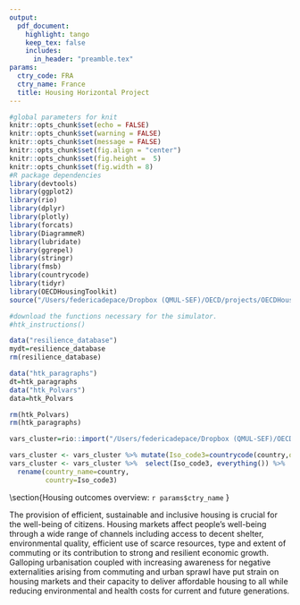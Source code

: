 ```yaml
---
output:
  pdf_document:
    highlight: tango
    keep_tex: false
    includes:
      in_header: "preamble.tex"
params:
  ctry_code: FRA
  ctry_name: France
  title: Housing Horizontal Project
---
```


```r
#global parameters for knit
knitr::opts_chunk$set(echo = FALSE)
knitr::opts_chunk$set(warning = FALSE)
knitr::opts_chunk$set(message = FALSE)
knitr::opts_chunk$set(fig.align = "center")
knitr::opts_chunk$set(fig.height =  5)
knitr::opts_chunk$set(fig.width = 8)
#R package dependencies
library(devtools)
library(ggplot2)
library(rio)
library(dplyr)
library(plotly)
library(forcats)
library(DiagrammeR)
library(lubridate)
library(ggrepel)
library(stringr)
library(fmsb)
library(countrycode)
library(tidyr)
library(OECDHousingToolkit)
source("/Users/federicadepace/Dropbox (QMUL-SEF)/OECD/projects/OECDHousingToolkit/r/htk_cyc.r")

#download the functions necessary for the simulator. 
#htk_instructions()
```

```r
data("resilience_database")
mydt=resilience_database
rm(resilience_database)

data("htk_paragraphs")
dt=htk_paragraphs
data("htk_Polvars")
data=htk_Polvars

rm(htk_Polvars)
rm(htk_paragraphs)

vars_cluster=rio::import("/Users/federicadepace/Dropbox (QMUL-SEF)/OECD/projects/OECDHousingToolkit/data/vars_example.xlsx")

vars_cluster <- vars_cluster %>% mutate(Iso_code3=countrycode(country,origin="country.name",destination="iso3c"))
vars_cluster <- vars_cluster %>%  select(Iso_code3, everything()) %>%
  rename(country_name=country,
         country=Iso_code3)

```


\chead{
 \rule[-1.75\baselineskip]{0pt}{0pt}
  \includegraphics[height=4\baselineskip,valign=c]{OECDlogo.jpg}
  \quad% Space
   Housing Performance: `r params$ctry_name` }

\newpage
\bigskip


\color{ultramarineblue}

\section{Housing outcomes overview: `r params$ctry_name` }

\color{black}

The provision of efficient, sustainable and inclusive housing is crucial for the well-being of citizens. Housing markets affect people’s well-being through a wide range of channels including access to decent shelter, environmental quality, efficient use of scarce resources, type and extent of commuting or its contribution to strong and resilient economic growth. Galloping urbanisation coupled with increasing awareness for negative externalities arising from commuting and urban sprawl have put strain on housing markets and their capacity to deliver affordable housing to all while reducing environmental and health costs for current and future generations. 


\begin{multicols}{3}

\color{Goldenrod}
\begin{center}
\section{Efficiency}
\end{center}
```r

**Indicators**

- Probability of house price bear markets/volatilit

- Residenciantial construction as a share of GDP

- Number of years of median household disposable income to buy a 100 meters square

- Long term trend increase in price to income ratios

```



```r

var_codes<-c("ovc_tot", "tenure_oo", "mortgage_dispincome")
var_names=c("House price\nvolatility","Residential\nInvestment", "Affordability")
sec_col=c("goldenrod")
htk_CyC(vars_cluster,params$ctry_code,var_codes,var_names,sec_col, title="Efficiency Outcomes")

```

\color{black}
```r
myefficiency=dt %>% filter(country=="FRA") %>% dplyr::select(Efficiency)
cat(myefficiency$Efficiency)
```
\lipsum[2-2]



\columnbreak

\color{ProcessBlue}
\begin{center}
\section{Inclusiveness}
\end{center}

\color{black}



```r
**Indicators**

- Share of households in overcrowded flats
- Share of people that can afford a 100m square flat within 10 years of disposable income
- Homeownership
- Housing wealth inequality
- Homelessness
- Regional disparities
```



```r
var_codes<-c("ovc_tot", "tenure_oo", "mortgage_dispincome")
var_names=c("over-crowding","owner-outright", "homelessness")
sec_col=c("deepskyblue")

htk_CyC(vars_cluster,params$ctry_code,var_codes,var_names,sec_col, title="Inclusiveness Outcomes")

```

```r
myinclusiveness=dt %>% filter(country==params$ctry_code) %>% dplyr::select(Inclusiveness)
cat(myinclusiveness$Inclusiveness)
```
\lipsum[2-2]


\columnbreak

\color{Green}

\begin{center}
\section{Sustainability}
\end{center}

\color{black}


```r
**Indicators**

- CO 2 emissions from housing per capita
- Local air pollution in large cities
- Exxtend of urban sprawl
- Renovation rate to accomodate with zero emission objective

```



```r
var_codes<-c("ovc_tot", "tenure_oo", "mortgage_dispincome")
var_names=c("CO2 emissions","Local air\npollution", "urban\nsprawl")
sec_col=c("darkgreen")

htk_CyC(vars_cluster,params$ctry_code,var_codes,var_names, sec_col, title="Sustainability Outcomes")

```

```r
mysustainability=dt %>% filter(country==params$ctry_code) %>% dplyr::select(Sustainability)
cat(mysustainability$Sustainability)
```
\lipsum[2-2]

\end{multicols}

\newpage

\begin{multicols}{2}
\color{ultramarineblue}
\section{Housing policies overview: `r params$ctry_name` }

\color{black}
\lipsum[2-2]
\bigskip

```r
htk_policyradar(data,params$ctry_code)
```
\columnbreak 


\section{}

This is specific to FRA
\lipsum[2-2]


\end{multicols}

\newpage 


\color{ultramarineblue}
\section{Indicators}
\color{black}

\begin{center}
\begin{tabular}{l l}
\hline
\hline
\multicolumn{2}{c}{\color{Goldenrod}\bf{Efficiency}}        \\
\color{Goldenrod}\bf {Residential Investment} & Difference in number of dwellings that were completed during a given year and are ready to be occupied \\
& between two consecutive quarters \\
\color{Goldenrod}\bf {House Price Volatility} & Standard deviation of (real) house price index  \\
\color{Goldenrod}\bf {Affordability} &  Ratio between (real) house price index and median  yearly income \\
& \\
\multicolumn{2}{c}{\color{ProcessBlue}\bf{Inclusiveness}}        \\
\color{ProcessBlue}\bf{  Owner-outright }  & Percentage of household that owns the dwelling and has no outstanding mortgage related to the
dwelling \\
\color{ProcessBlue}\bf{  Over-crowding } & Percentage of household that does not have at its disposal a minimum number of rooms \\
\color{ProcessBlue}\bf{  Homelessness } & Percentage of people  living in the streets or public spaces without a shelter that can be defined as living
quarters \\
 & (e.g. public spaces/external spaces) \\
 & \\
\multicolumn{2}{c}{\color{Green}\bf{Sustainability}}        \\
\color{Green}\bf{  Local air pollution} & Presence of contaminant or pollutant substances in the air that do not disperse properly and that \\
 & interfere with human health or welfare, or produce other harmful environmental effects \\
\color{Green}\bf{  $CO_{2}$ emission} & Product of fuel efficiency and the carbon intensity per kWh.5  \\
\color{Green}\bf{  Urban sprawl} & Low average urban population density  \\
& \\
\multicolumn{2}{c}{\color{ultramarineblue}\bf{Policy}}        \\
\color{ultramarineblue}\bf {Rent control stringency} & The rent control indicator measures the extent of rental regulation in the private rental market by country. \\
& It considers the presence of controls on rent levels and rent increases   \\
\color{ultramarineblue}\bf {Tenant protection} &  The tenant protection indicator considers the ease of tenant eviction, tenure security and eposit requirement \\
\color{ultramarineblue}\bf {Social housing} & Share of public expenditure on social housing \\
\color{ultramarineblue}\bf {LTV } & Maximum loan-to-value ratio \\
\color{ultramarineblue}\bf {METR mortgage } & Marginal effective tax rate on mortgage \\
\color{ultramarineblue}\bf {Building and energy code stringency} & Definition to find \\
\color{ultramarineblue}\bf {Planning system} & Definition to find \\
\hline
\hline
\end{tabular}
\end{center}


